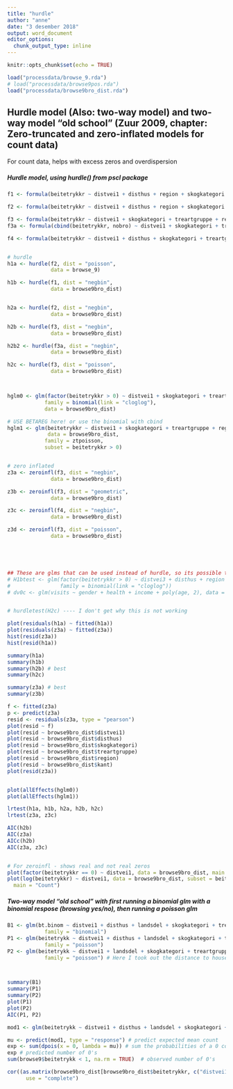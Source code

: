 ```yaml
---
title: "hurdle"
author: "anne"
date: "3 desember 2018"
output: word_document
editor_options: 
  chunk_output_type: inline
---
```


```r
knitr::opts_chunk$set(echo = TRUE)
```


```r

load("processdata/browse_9.rda")
# load("processdata/browse9pos.rda")
load("processdata/browse9bro_dist.rda")
```




## Hurdle model (Also: two-way model) and two-way model "old school" (Zuur 2009, chapter: Zero-truncated and zero-inflated models for count data)
For count data, helps with excess zeros and overdispersion

##### Hurdle model, using hurdle() from pscl package
```r

f1 <- formula(beitetrykkr ~ distvei1 + disthus + region + skogkategori + kant + helling + hohkatb + treartgruppe)

f2 <- formula(beitetrykkr ~ distvei1 + disthus + region + skogkategori + kant + helling + HOH + treartgruppe + skogkategori*distvei1)

f3 <- formula(beitetrykkr ~ distvei1 + skogkategori + treartgruppe + region + kant + helling + HOH + tretetthet + skogkategori*distvei1)
f3a <- formula(cbind(beitetrykkr, nobro) ~ distvei1 + skogkategori + treartgruppe + region + kant + helling + hohkatb + tretetthet + skogkategori*distvei1)

f4 <- formula(beitetrykkr ~ distvei1 + disthus + skogkategori + treartgruppe + region + + kant + helling + hohkatb + tretetthet + skogkategori*distvei1)


# hurdle
h1a <- hurdle(f2, dist = "poisson",  
              data = browse_9)  

h1b <- hurdle(f1, dist = "negbin", 
              data = browse9bro_dist)  


h2a <- hurdle(f2, dist = "negbin", 
              data = browse9bro_dist)

h2b <- hurdle(f3, dist = "negbin", 
              data = browse9bro_dist)

h2b2 <- hurdle(f3a, dist = "negbin", 
              data = browse9bro_dist)

h2c <- hurdle(f3, dist = "poisson", 
              data = browse9bro_dist)



hglm0 <- glm(factor(beitetrykkr > 0) ~ distvei1 + skogkategori + treartgruppe + region + kant + helling + hohkatb + tretetthet + skogkategori*distvei1,
            family = binomial(link = "cloglog"),
            data = browse9bro_dist)

# USE BETAREG here! or use the binomial with cbind
hglm1 <- glm(beitetrykkr ~ distvei1 + skogkategori + treartgruppe + region + kant + helling + hohkatb + tretetthet + skogkategori*distvei1,
             data = browse9bro_dist,
            family = ztpoisson,
            subset = beitetrykkr > 0)


# zero inflated
z3a <- zeroinfl(f3, dist = "negbin", 
              data = browse9bro_dist)

z3b <- zeroinfl(f3, dist = "geometric", 
              data = browse9bro_dist)

z3c <- zeroinfl(f4, dist = "negbin", 
              data = browse9bro_dist)

z3d <- zeroinfl(f3, dist = "poisson", 
              data = browse9bro_dist)





## These are glms that can be used instead of hurdle, so its possible to use effect plots. But it only works for poisson....
# H1btest <- glm(factor(beitetrykkr > 0) ~ distvei3 + disthus + region + skogkategori + kant + helling + hohkatb + treartgruppe, data = browse_91,
#                family = binomial(link = "cloglog"))
# dv0c <- glm(visits ~ gender + health + income + poly(age, 2), data = DoctorVisits, family = ztpoisson, subset = visits > 0)


# hurdletest(H2c) ---- I don't get why this is not working

plot(residuals(h1a) ~ fitted(h1a))
plot(residuals(z3a) ~ fitted(z3a))
hist(resid(z3a))
hist(resid(h1a))

summary(h1a)
summary(h1b)
summary(h2b) # best
summary(h2c)

summary(z3a) # best
summary(z3b)

f <- fitted(z3a)
p <- predict(z3a)
resid <- residuals(z3a, type = "pearson")
plot(resid ~ f)
plot(resid ~ browse9bro_dist$distvei1)
plot(resid ~ browse9bro_dist$disthus)
plot(resid ~ browse9bro_dist$skogkategori)
plot(resid ~ browse9bro_dist$treartgruppe)
plot(resid ~ browse9bro_dist$region)
plot(resid ~ browse9bro_dist$kant)
plot(resid(z3a))


plot(allEffects(hglm0))
plot(allEffects(hglm1))

lrtest(h1a, h1b, h2a, h2b, h2c)
lrtest(z3a, z3c)

AIC(h2b)
AIC(z3a)
AICc(h2b)
AIC(z3a, z3c)


# For zeroinfl - shows real and not real zeros
plot(factor(beitetrykkr == 0) ~ distvei1, data = browse9bro_dist, main = "Zero")
plot(log(beitetrykkr) ~ distvei1, data = browse9bro_dist, subset = beitetrykkr > 0,
  main = "Count")

```





##### Two-way model "old school" with first running a binomial glm with a binomial respose (browsing yes/no), then running a poisson glm 
```r

B1 <- glm(bt.binom ~ distvei1 + disthus + landsdel + skogkategori + treartgruppe + kant + helling + hohkatb, data = browse9,
            family = "binomial")
P1 <- glm(beitetrykk ~ distvei1 + disthus + landsdel + skogkategori + treartgruppe + kant + helling + hohkatb, data = browse9pos,
            family = "poisson") 
P2 <- glm(beitetrykk ~ distvei1 + landsdel + skogkategori + treartgruppe + kant + helling + hohkatb, data = browse9pos,
            family = "poisson") # Here I took out the distance to house, because it was not significant. However, when comparing both AIC, the models barely differ.



summary(B1)
summary(P1)
summary(P2)
plot(P1)
plot(P2)
AIC(P1, P2)

```




```r
mod1 <- glm(beitetrykk ~ distvei1 + disthus + landsdel + skogkategori + kant + helling + hohkatb + treartgruppe, family = "poisson", data = browse9)

mu <- predict(mod1, type = "response") # predict expected mean count
exp <- sum(dpois(x = 0, lambda = mu)) # sum the probabilities of a 0 count for each mean
exp # predicted number of 0's
sum(browse9$beitetrykk < 1, na.rm = TRUE)  # observed number of 0's

```

```r

cor((as.matrix(browse9bro_dist[browse9bro_dist$beitetrykkr, c("distvei1", "disthus", "helling", "HOH")])),
      use = "complete")
```

























